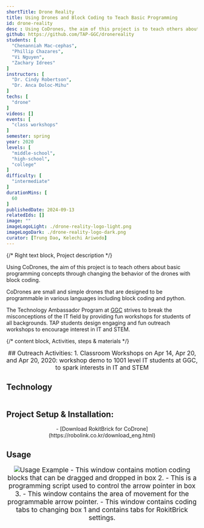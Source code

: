 ```yaml
---
shortTitle: Drone Reality
title: Using Drones and Block Coding to Teach Basic Programming
id: drone-reality
desc : Using CoDrones, the aim of this project is to teach others about basic programming concepts through changing the behavior of the drones with block coding.
github: https://github.com/TAP-GGC/dronereality
students: [
  "Chenanniah Mac-cephas",
  "Phillip Chazares",
  "Vi Nguyen",
  "Zachary Idrees"
]
instructors: [
  "Dr. Cindy Robertson",
  "Dr. Anca Doloc-Mihu"
] 
techs: [
  "drone"
]
videos: []
events: [
  "class workshops"
]
semester: spring
year: 2020
levels: [
  "middle-school",
  "high-school",
  "college"
] 
difficulty: [
  "intermediate"
] 
durationMins: [
  60
]
publishedDate: 2024-09-13
relatedIds: []
image: ""
imageLogoLight: ./drone-reality-logo-light.png
imageLogoDark: ./drone-reality-logo-dark.png
curator: [Trung Dao, Kelechi Ariwodo]
---
```




{/* Right text block, Project description */}

Using CoDrones, the aim of this project is to teach others about basic programming concepts through changing the behavior of the drones with block coding.

CoDrones are small and simple drones that are designed to be programmable in various languages including block coding and python.

The Technology Ambassador Program at [GGC](http://www.ggc.edu/tap) strives to break the misconceptions of the IT field by providing fun workshops for students of all backgrounds. TAP students design engaging and fun outreach workshops to encourage interest in IT and STEM.

{/* content block, Activities, steps & materials */}
<div style="text-align: center; justify-content: center; font-size: 1.125em;">
## Outreach Activities:
1. Classroom Workshops on Apr 14, Apr 20, and Apr 20, 2020: workshop demo to 1001 level IT students at GGC, to spark interests in IT and STEM
</div>

## Technology
<div style='text-align:center; display: flex; justify-content: center; font-size: 1.25em'>
<Logo src= {Drone.src} alt="CoDrone by RoboLink" link="https://www.robolink.com/codrone/" />
<Logo src= {RokitBrick.src} alt="RokitBrick for CoDrone" link="https://learn.robolink.com/course/codrone-with-blockly/" />

</div>

## Project Setup & Installation:
<div style='text-align:center; justify-content: center; font-size: 1em; top-margin: 50px; bottom-margin: 100px; ' >
- [Download RokitBrick for CoDrone](https://robolink.co.kr/download_eng.html)
<Clip src="VeJIbEyXcyA" showIframe={true}/> 
<Clip src="11Bljd7Lohs" showIframe={true}/>
</div>

## Usage
<div style='text-align:center; justify-content: center; font-size: 1.25em; top-margin: 50px; bottom-margin: 100px; ' >
<Image src={Rokit} alt="Usage Example" />
- This window contains motion coding blocks that can be dragged and dropped in box 2.
- This is a programming script used to control the arrow pointer in box 3.
- This window contains the area of movement for the programmable arrow pointer.
- This window contains coding tabs to changing box 1 and contains tabs for RokitBrick settings.
</div>